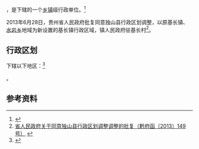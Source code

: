 {{中国乡级行政区|52/27/26/103/000}}

'''{{PAGENAMEBASE}}'''，是{{PRC admin/fullname|52/27/26/103/000|3}}下辖的一个[[乡镇|乡镇]]级行政单位。<ref>{{PRC admin/ref sgc|{{PRC admin/parent|52/27/26/103/000}}}}</ref>

2013年6月28日，贵州省人民政府批复同意独山县行政区划调整，以原基长镇、[[水岩乡_(独山县)|水岩乡]]地域为新设置的基长镇行政区域，镇人民政府驻基长村<ref>[http://www.gzgov.gov.cn/xxgk/zfxxgkpt/szfxxgkml/201507/t20150703_304595.html 省人民政府关于同意独山县行政区划调整调整的批复（黔府函〔2013〕149号）] {{webarchive|url=https://web.archive.org/web/20170831045609/http://www.gzgov.gov.cn/xxgk/zfxxgkpt/szfxxgkml/201507/t20150703_304595.html |date=2017-08-31 }}</ref>。

== 行政区划 ==

{{PAGENAMEBASE}}下辖以下地区：<ref>{{PRC admin/ref sgc|52/27/26/103/000}}</ref>

{{PRC admin/children|52/27/26/103/000}}。

== 参考资料 ==

{{reflist}}

{{行政区划小作品}}
{{PRC admin/navcat|52/27/26/103/000}}